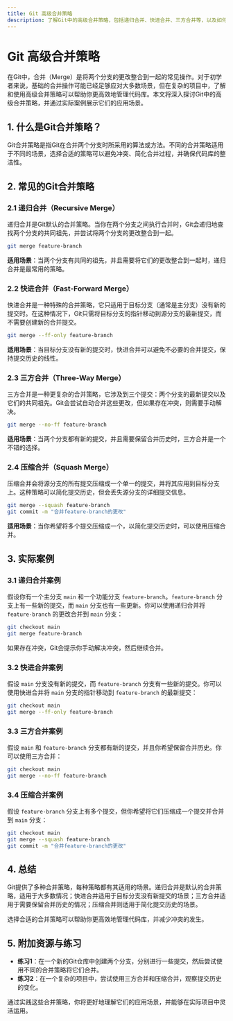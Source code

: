 ```yaml
---
title: Git 高级合并策略
description: 了解Git中的高级合并策略，包括递归合并、快进合并、三方合并等，以及如何在实际项目中应用这些策略。
---
```


# Git 高级合并策略

在Git中，合并（Merge）是将两个分支的更改整合到一起的常见操作。对于初学者来说，基础的合并操作可能已经足够应对大多数场景，但在复杂的项目中，了解和使用高级合并策略可以帮助你更高效地管理代码库。本文将深入探讨Git中的高级合并策略，并通过实际案例展示它们的应用场景。

## 1. 什么是Git合并策略？

Git合并策略是指Git在合并两个分支时所采用的算法或方法。不同的合并策略适用于不同的场景，选择合适的策略可以避免冲突、简化合并过程，并确保代码库的整洁性。

## 2. 常见的Git合并策略

### 2.1 递归合并（Recursive Merge）

递归合并是Git默认的合并策略。当你在两个分支之间执行合并时，Git会递归地查找两个分支的共同祖先，并尝试将两个分支的更改整合到一起。

```bash
git merge feature-branch
```

**适用场景**：当两个分支有共同的祖先，并且需要将它们的更改整合到一起时，递归合并是最常用的策略。

### 2.2 快进合并（Fast-Forward Merge）

快进合并是一种特殊的合并策略，它只适用于目标分支（通常是主分支）没有新的提交时。在这种情况下，Git只需将目标分支的指针移动到源分支的最新提交，而不需要创建新的合并提交。

```bash
git merge --ff-only feature-branch
```

**适用场景**：当目标分支没有新的提交时，快进合并可以避免不必要的合并提交，保持提交历史的线性。

### 2.3 三方合并（Three-Way Merge）

三方合并是一种更复杂的合并策略，它涉及到三个提交：两个分支的最新提交以及它们的共同祖先。Git会尝试自动合并这些更改，但如果存在冲突，则需要手动解决。

```bash
git merge --no-ff feature-branch
```

**适用场景**：当两个分支都有新的提交，并且需要保留合并历史时，三方合并是一个不错的选择。

### 2.4 压缩合并（Squash Merge）

压缩合并会将源分支的所有提交压缩成一个单一的提交，并将其应用到目标分支上。这种策略可以简化提交历史，但会丢失源分支的详细提交信息。

```bash
git merge --squash feature-branch
git commit -m "合并feature-branch的更改"
```

**适用场景**：当你希望将多个提交压缩成一个，以简化提交历史时，可以使用压缩合并。

## 3. 实际案例

### 3.1 递归合并案例

假设你有一个主分支 `main` 和一个功能分支 `feature-branch`。`feature-branch` 分支上有一些新的提交，而 `main` 分支也有一些更新。你可以使用递归合并将 `feature-branch` 的更改合并到 `main` 分支：

```bash
git checkout main
git merge feature-branch
```

如果存在冲突，Git会提示你手动解决冲突，然后继续合并。

### 3.2 快进合并案例

假设 `main` 分支没有新的提交，而 `feature-branch` 分支有一些新的提交。你可以使用快进合并将 `main` 分支的指针移动到 `feature-branch` 的最新提交：

```bash
git checkout main
git merge --ff-only feature-branch
```

### 3.3 三方合并案例

假设 `main` 和 `feature-branch` 分支都有新的提交，并且你希望保留合并历史。你可以使用三方合并：

```bash
git checkout main
git merge --no-ff feature-branch
```

### 3.4 压缩合并案例

假设 `feature-branch` 分支上有多个提交，但你希望将它们压缩成一个提交并合并到 `main` 分支：

```bash
git checkout main
git merge --squash feature-branch
git commit -m "合并feature-branch的更改"
```

## 4. 总结

Git提供了多种合并策略，每种策略都有其适用的场景。递归合并是默认的合并策略，适用于大多数情况；快进合并适用于目标分支没有新提交的场景；三方合并适用于需要保留合并历史的情况；压缩合并则适用于简化提交历史的场景。

选择合适的合并策略可以帮助你更高效地管理代码库，并减少冲突的发生。

## 5. 附加资源与练习

- **练习1**：在一个新的Git仓库中创建两个分支，分别进行一些提交，然后尝试使用不同的合并策略将它们合并。
- **练习2**：在一个复杂的项目中，尝试使用三方合并和压缩合并，观察提交历史的变化。

通过实践这些合并策略，你将更好地理解它们的应用场景，并能够在实际项目中灵活运用。